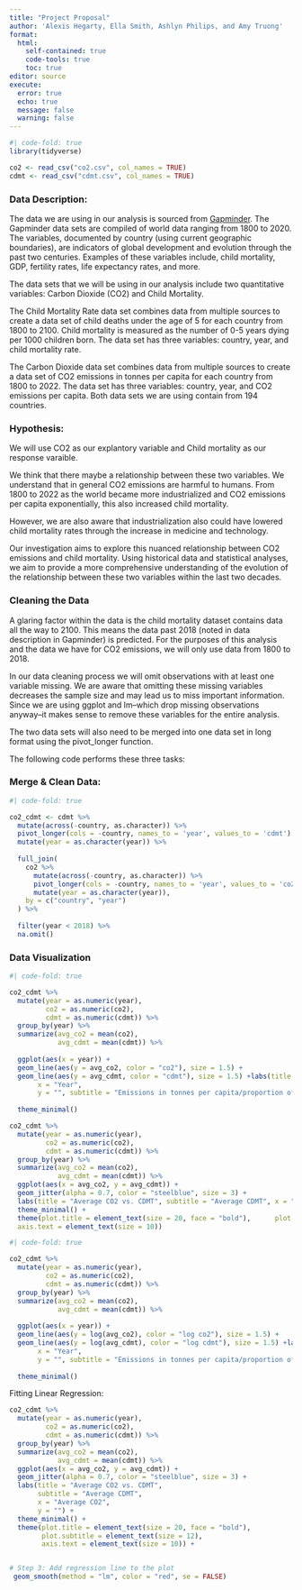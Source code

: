 ```yaml
---
title: "Project Proposal"
author: 'Alexis Hegarty, Ella Smith, Ashlyn Philips, and Amy Truong'
format: 
  html:
    self-contained: true
    code-tools: true
    toc: true
editor: source
execute: 
  error: true
  echo: true
  message: false
  warning: false
---
```


```r
#| code-fold: true
library(tidyverse)

co2 <- read_csv("co2.csv", col_names = TRUE)
cdmt <- read_csv("cdmt.csv", col_names = TRUE)
```

### Data Description:

The data we are using in our analysis is sourced from [Gapminder](https://www.gapminder.org/data/documentation/). The Gapminder data sets are compiled of world data ranging from 1800 to 2020. The variables, documented by country (using current geographic boundaries), are indicators of global development and evolution through the past two centuries. Examples of these variables include, child mortality, GDP, fertility rates, life expectancy rates, and more.

The data sets that we will be using in our analysis include two quantitative variables: Carbon Dioxide (CO2) and Child Mortality.

The Child Mortality Rate data set combines data from multiple sources to create a data set of child deaths under the age of 5 for each country from 1800 to 2100. Child mortality is measured as the number of 0-5 years dying per 1000 children born. The data set has three variables: country, year, and child mortality rate.

The Carbon Dioxide data set combines data from multiple sources to create a data set of CO2 emissions in tonnes per capita for each country from 1800 to 2022. The data set has three variables: country, year, and CO2 emissions per capita. Both data sets we are using contain from 194 countries.

### Hypothesis:

We will use CO2 as our explantory variable and Child mortality as our response varaible.

We think that there maybe a relationship between these two variables. We understand that in general CO2 emissions are harmful to humans. From 1800 to 2022 as the world became more industrialized and CO2 emissions per capita exponentially, this also increased child mortality.

However, we are also aware that industrialization also could have lowered child mortality rates through the increase in medicine and technology.

Our investigation aims to explore this nuanced relationship between CO2 emissions and child mortality. Using historical data and statistical analyses, we aim to provide a more comprehensive understanding of the evolution of the relationship between these two variables within the last two decades.

### Cleaning the Data

A glaring factor within the data is the child mortality dataset contains data all the way to 2100. This means the data past 2018 (noted in data description in Gapminder) is predicted. For the purposes of this analysis and the data we have for CO2 emissions, we will only use data from 1800 to 2018.

In our data cleaning process we will omit observations with at least one variable missing. We are aware that omitting these missing variables decreases the sample size and may lead us to miss important information. Since we are using ggplot and lm--which drop missing observations anyway--it makes sense to remove these variables for the entire analysis.

The two data sets will also need to be merged into one data set in long format using the pivot_longer function.

The following code performs these three tasks:

### Merge & Clean Data:

```r
#| code-fold: true

co2_cdmt <- cdmt %>%
  mutate(across(-country, as.character)) %>%
  pivot_longer(cols = -country, names_to = 'year', values_to = 'cdmt') %>%
  mutate(year = as.character(year)) %>%
  
  full_join(
    co2 %>%
      mutate(across(-country, as.character)) %>%
      pivot_longer(cols = -country, names_to = 'year', values_to = 'co2') %>%
      mutate(year = as.character(year)),
    by = c("country", "year")
  ) %>%
  
  filter(year < 2018) %>%
  na.omit()


```

### Data Visualization

```r
#| code-fold: true

co2_cdmt %>%
  mutate(year = as.numeric(year),
         co2 = as.numeric(co2),
         cdmt = as.numeric(cdmt)) %>%
  group_by(year) %>%
  summarize(avg_co2 = mean(co2),
            avg_cdmt = mean(cdmt)) %>%
  
  ggplot(aes(x = year)) +
  geom_line(aes(y = avg_co2, color = "co2"), size = 1.5) +
  geom_line(aes(y = avg_cdmt, color = "cdmt"), size = 1.5) +labs(title = "Relationship CO2 Emmissions and Child Mortality Rates",
       x = "Year",
       y = "", subtitle = "Emissions in tonnes per capita/proportion of deaths per 1000 births") +
  
  theme_minimal()
```
```r
co2_cdmt %>%  
  mutate(year = as.numeric(year),
         co2 = as.numeric(co2), 
         cdmt = as.numeric(cdmt)) %>%  
  group_by(year) %>%  
  summarize(avg_co2 = mean(co2),
            avg_cdmt = mean(cdmt)) %>%  
  ggplot(aes(x = avg_co2, y = avg_cdmt)) +  
  geom_jitter(alpha = 0.7, color = "steelblue", size = 3) +    
  labs(title = "Average CO2 vs. CDMT", subtitle = "Average CDMT", x = "Average CO2",y = "") + 
  theme_minimal() +  
  theme(plot.title = element_text(size = 20, face = "bold"),      plot.subtitle = element_text(size = 12), 
  axis.text = element_text(size = 10))

```


```r
#| code-fold: true

co2_cdmt %>%
  mutate(year = as.numeric(year),
         co2 = as.numeric(co2),
         cdmt = as.numeric(cdmt)) %>%
  group_by(year) %>%
  summarize(avg_co2 = mean(co2),
            avg_cdmt = mean(cdmt)) %>%
  
  ggplot(aes(x = year)) +
  geom_line(aes(y = log(avg_co2), color = "log co2"), size = 1.5) +
  geom_line(aes(y = log(avg_cdmt), color = "log cdmt"), size = 1.5) +labs(title = "Relationship CO2 Emmissions and Child Mortality Rates",
       x = "Year",
       y = "", subtitle = "Emissions in tonnes per capita/proportion of deaths per 1000 births") +
  
  theme_minimal()
```

Fitting Linear Regression: 
```r
co2_cdmt %>%
  mutate(year = as.numeric(year),
         co2 = as.numeric(co2), 
         cdmt = as.numeric(cdmt)) %>%  
  group_by(year) %>%  
  summarize(avg_co2 = mean(co2),
            avg_cdmt = mean(cdmt)) %>%  
  ggplot(aes(x = avg_co2, y = avg_cdmt)) +  
  geom_jitter(alpha = 0.7, color = "steelblue", size = 3) +    
  labs(title = "Average CO2 vs. CDMT", 
       subtitle = "Average CDMT", 
       x = "Average CO2",
       y = "") + 
  theme_minimal() +  
  theme(plot.title = element_text(size = 20, face = "bold"),      
        plot.subtitle = element_text(size = 12), 
        axis.text = element_text(size = 10)) +


# Step 3: Add regression line to the plot
 geom_smooth(method = "lm", color = "red", se = FALSE)
```

